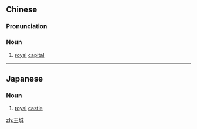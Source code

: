 ==Chinese==
{{zh-forms}}

===Pronunciation===
{{zh-pron
|m=wángchéng
|c=wong4 sing4
|h=pfs=vòng-sàng
|mn=ông-siâⁿ
|cat=n
}}

===Noun===
{{zh-noun}}

# [[royal]] [[capital]]

----

==Japanese==
{{ja-kanjitab|王|城}}

===Noun===
{{ja-noun|おうじょう}}

# [[royal]] [[castle]]

[[zh:王城]]